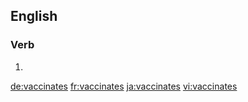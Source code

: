 
==English==

===Verb===
{{head|en|verb form}}

# {{en-third-person singular of|vaccinate}}

[[de:vaccinates]]
[[fr:vaccinates]]
[[ja:vaccinates]]
[[vi:vaccinates]]